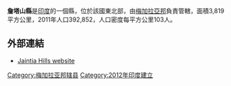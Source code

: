 <!-- 檔案不存在 [[Image:Cement_Plant_MCL.jpg|thumb]] ，可從英文維基百科取得 -->
'''詹塔山縣'''是[[印度|印度]]的一個縣，位於該國東北部，由[[梅加拉亞邦|梅加拉亞邦]]負責管轄，面積3,819平方公里，2011年人口392,852，人口密度每平方公里103人。

==外部連結==
* [https://web.archive.org/web/20140328212912/http://jaintia.nic.in/ Jaintia Hills website]

{{coord|25|27|N|92|12|E|type:adm3rd_source:itwiki|display=title}}

{{印度行政区划小作品}}
[[Category:梅加拉亚邦辖县|Category:梅加拉亚邦辖县]]
[[Category:2012年印度建立|Category:2012年印度建立]]